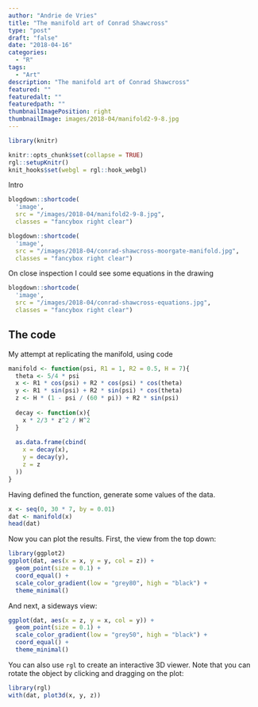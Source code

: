 ```yaml
---
author: "Andrie de Vries"
title: "The manifold art of Conrad Shawcross"
type: "post"
draft: "false"
date: "2018-04-16"
categories: 
  - "R"
tags:
  - "Art"
description: "The manifold art of Conrad Shawcross"
featured: ""
featuredalt: ""
featuredpath: ""
thumbnailImagePosition: right
thumbnailImage: images/2018-04/manifold2-9-8.jpg
---
```

  
```r
library(knitr)

knitr::opts_chunk$set(collapse = TRUE)
rgl::setupKnitr()
knit_hooks$set(webgl = rgl::hook_webgl)

```


Intro
```r
blogdown::shortcode(
  'image',  
  src = "/images/2018-04/manifold2-9-8.jpg", 
  classes = "fancybox right clear")
```


```r
blogdown::shortcode(
  'image',  
  src = "/images/2018-04/conrad-shawcross-moorgate-manifold.jpg", 
  classes = "fancybox right clear")
```


On close inspection I could see some equations in the drawing

```r
blogdown::shortcode(
  'image',  
  src = "/images/2018-04/conrad-shawcross-equations.jpg", 
  classes = "fancybox right clear")
```



## The code

My attempt at replicating the manifold, using code


```r
manifold <- function(psi, R1 = 1, R2 = 0.5, H = 7){
  theta <- 5/4 * psi
  x <- R1 * cos(psi) + R2 * cos(psi) * cos(theta)
  y <- R1 * sin(psi) + R2 * sin(psi) * cos(theta)
  z <- H * (1 - psi / (60 * pi)) + R2 * sin(psi)
  
  decay <- function(x){
    x * 2/3 * z^2 / H^2
  }
  
  as.data.frame(cbind(
    x = decay(x),
    y = decay(y),
    z = z
  ))
}
```


Having defined the function, generate some values of the data.

```r
x <- seq(0, 30 * 7, by = 0.01)
dat <- manifold(x)
head(dat)
```

Now you can plot the results. First, the view from the top down:

```r
library(ggplot2)
ggplot(dat, aes(x = x, y = y, col = z)) + 
  geom_point(size = 0.1) + 
  coord_equal() + 
  scale_color_gradient(low = "grey80", high = "black") +
  theme_minimal()
```

And next, a sideways view:

```r
ggplot(dat, aes(x = z, y = x, col = y)) + 
  geom_point(size = 0.1) + 
  scale_color_gradient(low = "grey50", high = "black") +
  coord_equal() + 
  theme_minimal()


```

You can also use `rgl` to create an interactive 3D viewer. Note that you can rotate the object by clicking and dragging on the plot:

```r
library(rgl)
with(dat, plot3d(x, y, z))
```


